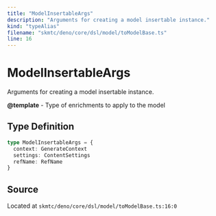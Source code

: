 ```yaml
---
title: "ModelInsertableArgs"
description: "Arguments for creating a model insertable instance."
kind: "typeAlias"
filename: "skmtc/deno/core/dsl/model/toModelBase.ts"
line: 16
---
```


# ModelInsertableArgs

Arguments for creating a model insertable instance.


**@template** - Type of enrichments to apply to the model

## Type Definition

```typescript
type ModelInsertableArgs = {
  context: GenerateContext
  settings: ContentSettings
  refName: RefName
}
```

## Source

Located at `skmtc/deno/core/dsl/model/toModelBase.ts:16:0`
